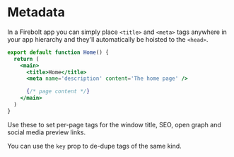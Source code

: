 <Meta
  title='Getting Started: Metadata'
  description='Learn how to set head metadata in a new Firebolt app.'
/>

# Metadata

In a Firebolt app you can simply place `<title>` and `<meta>` tags anywhere in your app hierarchy and they'll automatically be hoisted to the `<head>`.

```jsx title='routes/index.js' lineNumbers
export default function Home() {
  return (
    <main>
      <title>Home</title>
      <meta name='description' content='The home page' />

      {/* page content */}
    </main>
  )
}
```

Use these to set per-page tags for the window title, SEO, open graph and social media preview links.

You can use the `key` prop to de-dupe tags of the same kind.
